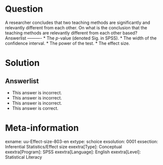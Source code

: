 Question
========
  
A researcher concludes that two teaching methods are significantly and relevantly different from each other. On what is the conclusion that the teaching methods are relevantly different from each other based? 
Answerlist
----------
* The $p$-value (denoted Sig. in SPSS).
* The width of the confidence interval.
* The power of the test.
* The effect size. 

Solution
========

Answerlist
----------
* This answer is incorrect.
* This answer is incorrect.
* This answer is incorrect.
* This answer is correct.

Meta-information
================
exname: uu-Effect-size-803-en
extype: schoice
exsolution: 0001
exsection: Inferential Statistics/Effect size
exextra[Type]: Conceptual
exextra[Program]: SPSS
exextra[Language]: English
exextra[Level]: Statistical Literacy